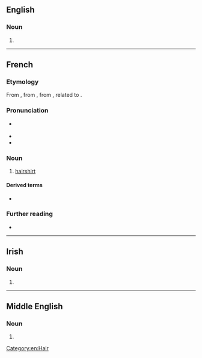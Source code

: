 {{also|Haire|häire|Häire}}

==English==

===Noun===
{{en-noun|~}}

# {{obsolete spelling of|en|hair}}

[[Category:en:Hair]]

----

==French==

===Etymology===
From {{inh|fr|frm|haire}}, from {{inh|fr|fro|haire}}, from {{der|fr|frk|*hārijā}}, related to {{cog|en|hair}}.

===Pronunciation===
* {{fr-asph}} {{fr-IPA}}
* {{audio|fr|LL-Q150 (fra)-DSwissK-haire.wav|Audio}}
* {{homophones|fr|air|aire|airent|aires|airs|ère|ères|erre|errent|erres|ers|haires|hère|hères}}

===Noun===
{{fr-noun|f}}

# [[hairshirt]]

====Derived terms====
* {{l|fr|hairement}}

===Further reading===
* {{R:TLFi}}

----

==Irish==

===Noun===
{{head|ga|mutated noun}}

# {{h-prothesis of|ga|aire}}

----

==Middle English==

===Noun===
{{head|enm|noun}}

# {{alt form|enm|her|t=hair|id=hair}}